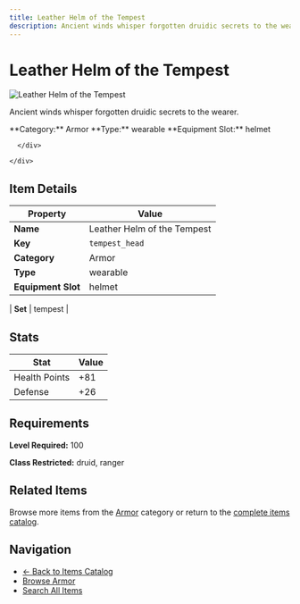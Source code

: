 ```yaml
---
title: Leather Helm of the Tempest
description: Ancient winds whisper forgotten druidic secrets to the wearer.
---
```


# Leather Helm of the Tempest

<div className="flex items-start gap-6 mb-8">
  <div className="flex-shrink-0">
    <img src="/assets/resources/crafting/light_armour/helm/tempest_helm.png" alt="Leather Helm of the Tempest" className="w-24 h-24 border rounded-lg" />
  </div>
  <div className="flex-1">
    <div className="space-y-2">
      <p className="text-lg text-muted-foreground">Ancient winds whisper forgotten druidic secrets to the wearer.</p>
      <div className="flex flex-wrap gap-4 text-sm">
        <span className="px-2 py-1 bg-blue-100 dark:bg-blue-900 rounded-md">
          **Category:** Armor
        </span>
        <span className="px-2 py-1 bg-green-100 dark:bg-green-900 rounded-md">
          **Type:** wearable
        </span>
        <span className="px-2 py-1 bg-purple-100 dark:bg-purple-900 rounded-md">
          **Equipment Slot:** helmet
        </span>
        
      </div>
      
    </div>
  </div>
</div>

## Item Details

| Property | Value |
|----------|-------|
| **Name** | Leather Helm of the Tempest |
| **Key** | `tempest_head` |
| **Category** | Armor |
| **Type** | wearable |
| **Equipment Slot** | helmet |


| **Set** | tempest |

## Stats

| Stat | Value |
|------|-------|
| Health Points | +81 |
| Defense | +26 |

## Requirements

**Level Required:** 100

**Class Restricted:** druid, ranger

## Related Items

Browse more items from the [Armor](/items#armor) category or return to the [complete items catalog](/items).

## Navigation

- [← Back to Items Catalog](/items)
- [Browse Armor](/items#armor)
- [Search All Items](/items)
